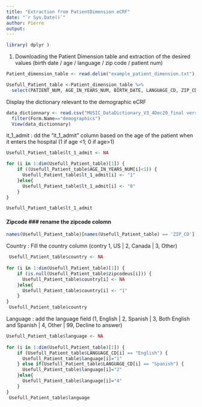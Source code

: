---
title: "Extraction from PatientDimension eCRF"
date: "`r Sys.Date()`"
author: Pierre
output:
---

```{r}
library( dplyr )
```



1) Downloading the Patient Dimension table and extraction of the desired values (birth date / age / language / zip code / patient num)

```{r}

Patient_dimension_table <- read.delim("example_patient_dimension.txt")

Usefull_Patient_table <-Patient_dimension_table %>%
  select(PATIENT_NUM, AGE_IN_YEARS_NUM, BIRTH_DATE, LANGUAGE_CD, ZIP_CD)


```


Display the dictionary relevant to the demographic eCRF

```{r}
data_dictionnary <- read.csv("MUSIC_DataDictionary_V3_4Dec20_final version_clean_0.csv")%>%
  filter(Form.Name=="demographics")
  View(data_dictionnary) 
```


it_1_admit : dd the "it_1_admit" column based on the age of the patient when it enters the hospital (1 if age <1; 0 if age>1) 
```{r}
Usefull_Patient_table$lt_1_admit <- NA

for (i in 1:dim(Usefull_Patient_table)[1]) {
    if ((Usefull_Patient_table$AGE_IN_YEARS_NUM[i]<1)) {
      Usefull_Patient_table$lt_1_admit[i] <- "1"
    }else{
      Usefull_Patient_table$lt_1_admit[i] <- "0"
    }
}

Usefull_Patient_table$lt_1_admit
```


#### Zipcode ### rename the zipcode colomn 
```{r}
names(Usefull_Patient_table)[names(Usefull_Patient_table) == 'ZIP_CD'] <- 'zipcodeus'

```

Country :  Fill the country column (contry 1, US | 2, Canada | 3, Other) 
```{r}
 Usefull_Patient_table$country <- NA
 
for (i in 1:dim(Usefull_Patient_table)[1]) {
    if (is.null(Usefull_Patient_table$zipcodeus[i])) {
      Usefull_Patient_table$country[i] <- NA
    }else{
      Usefull_Patient_table$country[i] <- "1"
    }
}
 Usefull_Patient_table$country

```


Language : add the language field  (1, English | 2, Spanish | 3, Both English and Spanish | 4, Other | 99, Decline to answer) 


```{r}
Usefull_Patient_table$language <- NA
 
for (i in 1:dim(Usefull_Patient_table)[1]) {
    if (Usefull_Patient_table$LANGUAGE_CD[i] == "English") {
      Usefull_Patient_table$language[i]="1"
    } else if(Usefull_Patient_table$LANGUAGE_CD[i] == "Spanish") {
      Usefull_Patient_table$language[i]="2"
    }else{
      Usefull_Patient_table$language[i]="4"
    }
}
 Usefull_Patient_table$language

```



